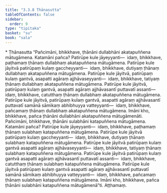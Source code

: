 ```yaml
---
title: "3.3.8 Ṭhānasutta"
tableOfContents: false
sidebar:
  order: 9
type: "tipitaka"
basket: "su"
book: "sala"
---
```



<DynamicBreadcrumb />

<Paragraph type="center" book="sala">
* Ṭhānasutta
</Paragraph>

<Division number="311" book="sala">

<Paragraph number="1313" book="sala">
“Pañcimāni, bhikkhave, ṭhānāni dullabhāni akatapuññena mātugāmena. Katamāni pañca? Patirūpe kule jāyeyyanti—  idaṃ, bhikkhave, paṭhamaṃ ṭhānaṃ dullabhaṃ akatapuññena mātugāmena. Patirūpe kule jāyitvā patirūpaṃ kulaṃ gaccheyyanti—  idaṃ, bhikkhave, dutiyaṃ ṭhānaṃ dullabhaṃ akatapuññena mātugāmena. Patirūpe kule jāyitvā, patirūpaṃ kulaṃ gantvā, asapatti agāraṃ ajjhāvaseyyanti—  idaṃ, bhikkhave, tatiyaṃ ṭhānaṃ dullabhaṃ akatapuññena mātugāmena. Patirūpe kule jāyitvā, patirūpaṃ kulaṃ gantvā, asapatti agāraṃ ajjhāvasantī puttavatī assanti—  idaṃ, bhikkhave, catutthaṃ ṭhānaṃ dullabhaṃ akatapuññena mātugāmena. Patirūpe kule jāyitvā, patirūpaṃ kulaṃ gantvā, asapatti agāraṃ ajjhāvasantī puttavatī samānā sāmikaṃ abhibhuyya vatteyyanti—  idaṃ, bhikkhave, pañcamaṃ ṭhānaṃ dullabhaṃ akatapuññena mātugāmena. Imāni kho, bhikkhave, pañca ṭhānāni dullabhāni akatapuññena mātugāmenāti.
</Paragraph>

<Paragraph number="1314" book="sala">
Pañcimāni, bhikkhave, ṭhānāni sulabhāni katapuññena mātugāmena. Katamāni pañca? Patirūpe kule jāyeyyanti—  idaṃ, bhikkhave, paṭhamaṃ ṭhānaṃ sulabhaṃ katapuññena mātugāmena. Patirūpe kule jāyitvā patirūpaṃ kulaṃ gaccheyyanti—  idaṃ, bhikkhave, dutiyaṃ ṭhānaṃ sulabhaṃ katapuññena mātugāmena. Patirūpe kule jāyitvā patirūpaṃ kulaṃ gantvā asapatti agāraṃ ajjhāvaseyyanti—  idaṃ, bhikkhave, tatiyaṃ ṭhānaṃ sulabhaṃ katapuññena mātugāmena. Patirūpe kule jāyitvā patirūpaṃ kulaṃ gantvā asapatti agāraṃ ajjhāvasantī puttavatī assanti—  idaṃ, bhikkhave, catutthaṃ ṭhānaṃ sulabhaṃ katapuññena mātugāmena. Patirūpe kule jāyitvā patirūpaṃ kulaṃ gantvā asapatti agāraṃ ajjhāvasantī puttavatī samānā sāmikaṃ abhibhuyya vatteyyanti—  idaṃ, bhikkhave, pañcamaṃ ṭhānaṃ sulabhaṃ katapuññena mātugāmena. Imāni kho, bhikkhave, pañca ṭhānāni sulabhāni katapuññena mātugāmenā”ti.

</Paragraph>
</Division>

<Paragraph number="1315" type="center" book="sala">
Aṭṭhamaṃ.
</Paragraph>